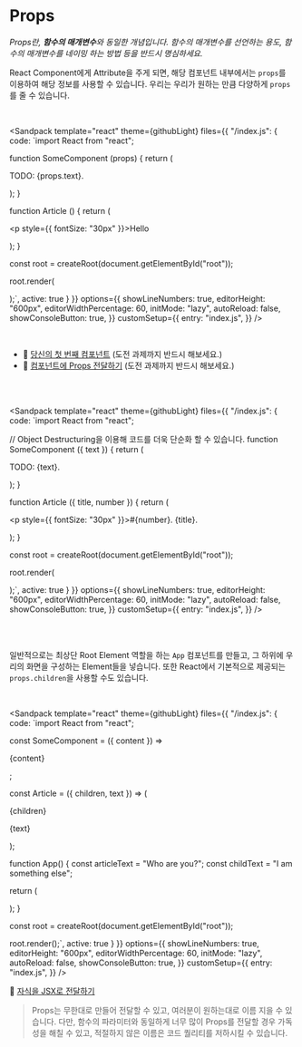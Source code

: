 
# Props

_Props란, **함수의 매개변수**와 동일한 개념입니다. 함수의 매개변수를 선언하는 용도, 함수의 매개변수를 네이밍 하는 방법 등을 반드시 명심하세요._

React Component에게 Attribute을 주게 되면, 해당 컴포넌트 내부에서는 `props`를 이용하여 해당 정보를 사용할 수 있습니다. 우리는 우리가 원하는 만큼 다양하게 `props`를 줄 수 있습니다.

<br/>

<Sandpack
  template="react"
  theme={githubLight}
  files={{
    "/index.js": {
      code: `import React from "react";

function SomeComponent (props) {
  return (
    <p>TODO: {props.text}.</p>
  );
}

function Article () {
  return (
    <div className="something">
      <p style={{ fontSize: "30px" }}>Hello</p>
      <SomeComponent text="나를 수정해보세요." />
    </div>
  );
}

const root = createRoot(document.getElementById("root"));

root.render(<Article />);`,
active: true
}
}}
options={{
    showLineNumbers: true,
    editorHeight: "600px",
    editorWidthPercentage: 60,
    initMode: "lazy",
    autoReload: false,
    showConsoleButton: true,
  }}
customSetup={{
    entry: "index.js",
  }}
/>

<br />

- 📘 [당신의 첫 번째 컴포넌트](https://react-ko.dev/learn/your-first-component) (도전 과제까지 반드시 해보세요.)
- 📘 [컴포넌트에 Props 전달하기](https://react-ko.dev/learn/passing-props-to-a-component) (도전 과제까지 반드시 해보세요.)

<br />
<br/>

<Sandpack
  template="react"
  theme={githubLight}
  files={{
    "/index.js": {
      code: `import React from "react";

// Object Destructuring을 이용해 코드를 더욱 단순화 할 수 있습니다.
function SomeComponent ({ text }) {
  return (
    <p>TODO: {text}.</p>
  );
}

function Article ({ title, number }) {
  return (
    <div className="something">
      <p style={{ fontSize: "30px" }}>#{number}. {title}.</p>
      <SomeComponent text="나는 Props로 주어진 text입니다." />
    </div>
  );
}

const root = createRoot(document.getElementById("root"));

root.render(<Article number="1" title="나는 Props로 주어진 title입니다." />);`,
active: true
}
}}
options={{
    showLineNumbers: true,
    editorHeight: "600px",
    editorWidthPercentage: 60,
    initMode: "lazy",
    autoReload: false,
    showConsoleButton: true,
  }}
customSetup={{
    entry: "index.js",
  }}
/>

<br/>
<br/>

일반적으로는 최상단 Root Element 역할을 하는 `App` 컴포넌트를 만들고, 그 하위에 우리의 화면을 구성하는 Element들을 넣습니다. 또한 React에서 기본적으로 제공되는 `props.children`을 사용할 수도 있습니다.

<br/>

<Sandpack
  template="react"
  theme={githubLight}
  files={{
    "/index.js": {
      code: `import React from "react";

const SomeComponent = ({ content }) => <p>{content}</p>;

const Article = ({ children, text }) => (
  <div className="something">
    {children}
    <p style={{ fontSize: "30px" }}>{text}</p>
  </div>
);

function App() {
  const articleText = "Who are you?";
  const childText = "I am something else";

  return (
    <Article text={articleText}>
      <SomeComponent content={childText} />
    </Article>
  );
}

const root = createRoot(document.getElementById("root"));

root.render(<App />);`,
active: true
}
}}
options={{
    showLineNumbers: true,
    editorHeight: "600px",
    editorWidthPercentage: 60,
    initMode: "lazy",
    autoReload: false,
    showConsoleButton: true,
  }}
customSetup={{
    entry: "index.js",
  }}
/>

📘 [자식을 JSX로 전달하기](https://react-ko.dev/learn/passing-props-to-a-component#passing-jsx-as-children)

> Props는 무한대로 만들어 전달할 수 있고, 여러분이 원하는대로 이름 지을 수 있습니다. 다만, 함수의 파라미터와 동일하게 너무 많이 Props를 전달할 경우 가독성을 해칠 수 있고, 적절하지 않은 이름은 코드 퀄리티를 저하시킬 수 있습니다.
